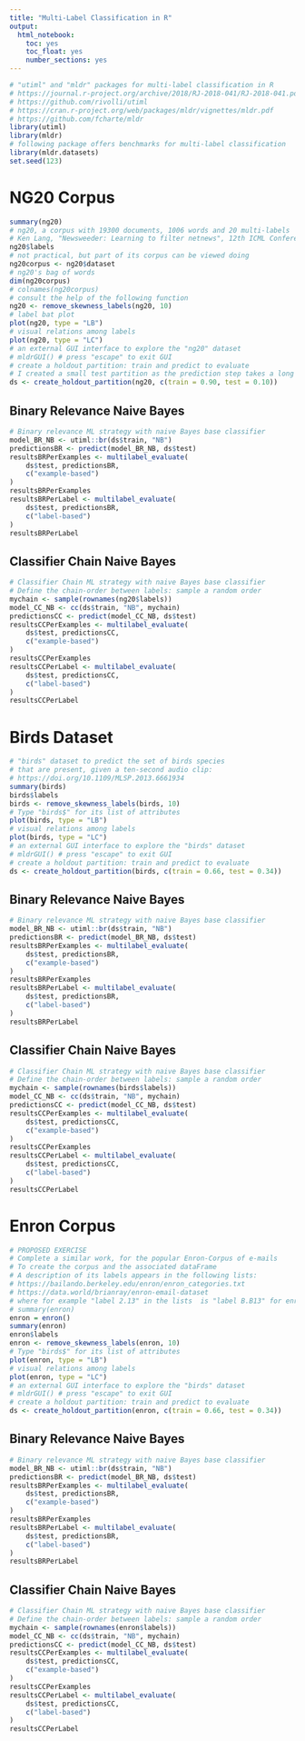 ```yaml
---
title: "Multi-Label Classification in R"
output:
  html_notebook: 
    toc: yes
    toc_float: yes
    number_sections: yes
---
```


```r
# "utiml" and "mldr" packages for multi-label classification in R
# https://journal.r-project.org/archive/2018/RJ-2018-041/RJ-2018-041.pdf
# https://github.com/rivolli/utiml
# https://cran.r-project.org/web/packages/mldr/vignettes/mldr.pdf
# https://github.com/fcharte/mldr
library(utiml)
library(mldr)
# following package offers benchmarks for multi-label classification
library(mldr.datasets)
set.seed(123)
```

# NG20 Corpus

```r
summary(ng20)
# ng20, a corpus with 19300 documents, 1006 words and 20 multi-labels
# Ken Lang, "Newsweeder: Learning to filter netnews", 12th ICML Conference
ng20$labels
# not practical, but part of its corpus can be viewed doing
ng20corpus <- ng20$dataset
# ng20's bag of words
dim(ng20corpus)
# colnames(ng20corpus)
# consult the help of the following function
ng20 <- remove_skewness_labels(ng20, 10)
# label bat plot
plot(ng20, type = "LB")
# visual relations among labels
plot(ng20, type = "LC")
# an external GUI interface to explore the "ng20" dataset
# mldrGUI() # press "escape" to exit GUI
# create a holdout partition: train and predict to evaluate
# I created a small test partition as the prediction step takes a long time
ds <- create_holdout_partition(ng20, c(train = 0.90, test = 0.10))
```

## Binary Relevance Naive Bayes

```r
# Binary relevance ML strategy with naive Bayes base classifier
model_BR_NB <- utiml::br(ds$train, "NB")
predictionsBR <- predict(model_BR_NB, ds$test)
resultsBRPerExamples <- multilabel_evaluate(
    ds$test, predictionsBR,
    c("example-based")
)
resultsBRPerExamples
resultsBRPerLabel <- multilabel_evaluate(
    ds$test, predictionsBR,
    c("label-based")
)
resultsBRPerLabel
```

## Classifier Chain Naive Bayes

```r
# Classifier Chain ML strategy with naive Bayes base classifier
# Define the chain-order between labels: sample a random order
mychain <- sample(rownames(ng20$labels))
model_CC_NB <- cc(ds$train, "NB", mychain)
predictionsCC <- predict(model_CC_NB, ds$test)
resultsCCPerExamples <- multilabel_evaluate(
    ds$test, predictionsCC,
    c("example-based")
)
resultsCCPerExamples
resultsCCPerLabel <- multilabel_evaluate(
    ds$test, predictionsCC,
    c("label-based")
)
resultsCCPerLabel
```

# Birds Dataset

```r
# "birds" dataset to predict the set of birds species
# that are present, given a ten-second audio clip:
# https://doi.org/10.1109/MLSP.2013.6661934
summary(birds)
birds$labels
birds <- remove_skewness_labels(birds, 10)
# Type "birds$" for its list of attributes
plot(birds, type = "LB")
# visual relations among labels
plot(birds, type = "LC")
# an external GUI interface to explore the "birds" dataset
# mldrGUI() # press "escape" to exit GUI
# create a holdout partition: train and predict to evaluate
ds <- create_holdout_partition(birds, c(train = 0.66, test = 0.34))
```	

## Binary Relevance Naive Bayes

```r
# Binary relevance ML strategy with naive Bayes base classifier
model_BR_NB <- utiml::br(ds$train, "NB")
predictionsBR <- predict(model_BR_NB, ds$test)
resultsBRPerExamples <- multilabel_evaluate(
    ds$test, predictionsBR,
    c("example-based")
)
resultsBRPerExamples
resultsBRPerLabel <- multilabel_evaluate(
    ds$test, predictionsBR,
    c("label-based")
)
resultsBRPerLabel
```

## Classifier Chain Naive Bayes

```r
# Classifier Chain ML strategy with naive Bayes base classifier
# Define the chain-order between labels: sample a random order
mychain <- sample(rownames(birds$labels))
model_CC_NB <- cc(ds$train, "NB", mychain)
predictionsCC <- predict(model_CC_NB, ds$test)
resultsCCPerExamples <- multilabel_evaluate(
    ds$test, predictionsCC,
    c("example-based")
)
resultsCCPerExamples
resultsCCPerLabel <- multilabel_evaluate(
    ds$test, predictionsCC,
    c("label-based")
)
resultsCCPerLabel
```

# Enron Corpus

```r
# PROPOSED EXERCISE
# Complete a similar work, for the popular Enron-Corpus of e-mails
# To create the corpus and the associated dataFrame
# A description of its labels appears in the following lists:
# https://bailando.berkeley.edu/enron/enron_categories.txt
# https://data.world/brianray/enron-email-dataset
# where for example "label 2.13" in the lists  is "label B.B13" for enron-labels
# summary(enron)
enron = enron()
summary(enron)
enron$labels
enron <- remove_skewness_labels(enron, 10)
# Type "birds$" for its list of attributes
plot(enron, type = "LB")
# visual relations among labels
plot(enron, type = "LC")
# an external GUI interface to explore the "birds" dataset
# mldrGUI() # press "escape" to exit GUI
# create a holdout partition: train and predict to evaluate
ds <- create_holdout_partition(enron, c(train = 0.66, test = 0.34))
```

## Binary Relevance Naive Bayes

```r
# Binary relevance ML strategy with naive Bayes base classifier
model_BR_NB <- utiml::br(ds$train, "NB")
predictionsBR <- predict(model_BR_NB, ds$test)
resultsBRPerExamples <- multilabel_evaluate(
    ds$test, predictionsBR,
    c("example-based")
)
resultsBRPerExamples
resultsBRPerLabel <- multilabel_evaluate(
    ds$test, predictionsBR,
    c("label-based")
)
resultsBRPerLabel
```

## Classifier Chain Naive Bayes

```r
# Classifier Chain ML strategy with naive Bayes base classifier
# Define the chain-order between labels: sample a random order
mychain <- sample(rownames(enron$labels))
model_CC_NB <- cc(ds$train, "NB", mychain)
predictionsCC <- predict(model_CC_NB, ds$test)
resultsCCPerExamples <- multilabel_evaluate(
    ds$test, predictionsCC,
    c("example-based")
)
resultsCCPerExamples
resultsCCPerLabel <- multilabel_evaluate(
    ds$test, predictionsCC,
    c("label-based")
)
resultsCCPerLabel
```
